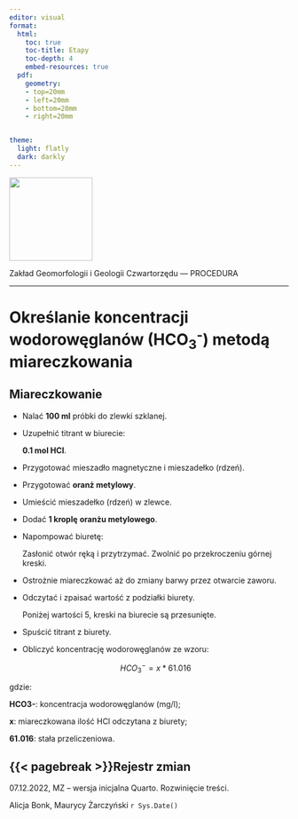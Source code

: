 ```yaml
---
editor: visual
format:
  html:
    toc: true
    toc-title: Etapy
    toc-depth: 4
    embed-resources: true
  pdf:
    geometry: 
    - top=20mm
    - left=20mm
    - bottom=20mm
    - right=20mm


theme:
  light: flatly
  dark: darkly
---
```


[![](images/log-ug_pl.png){fig-alt="Logo: Uniwersytet Gdański" fig-align="left" width="150"}](https://geomorfologia.ug.edu.pl)

Zakład Geomorfologii i Geologii Czwartorzędu --- PROCEDURA

------------------------------------------------------------------------

# Określanie koncentracji wodorowęglanów (HCO~3~^-^) metodą miareczkowania

## Miareczkowanie

-   Nalać **100 ml** próbki do zlewki szklanej.

-   Uzupełnić titrant w biurecie:

    | **0.1 mol HCl**.

-   Przygotować mieszadło magnetyczne i mieszadełko (rdzeń).

-   Przygotować **oranż metylowy**.

-   Umieścić mieszadełko (rdzeń) w zlewce.

-   Dodać **1 kroplę** **oranżu metylowego**.

-   Napompować biuretę:

    | Zasłonić otwór ręką i przytrzymać. Zwolnić po przekroczeniu górnej kreski.

-   Ostrożnie miareczkować aż do zmiany barwy przez otwarcie zaworu.

-   Odczytać i zpaisać wartość z podziałki biurety.

    | Poniżej wartości 5, kreski na biurecie są przesunięte.

-   Spuścić titrant z biurety.

-   Obliczyć koncentrację wodorowęglanów ze wzoru:

    $$
    HCO_3^- = x * 61.016
    $$

gdzie:

**HCO3-**: koncentracja wodorowęglanów (mg/l);

**x**: miareczkowana ilość HCl odczytana z biurety;

**61.016**: stała przeliczeniowa.

## {{< pagebreak >}}Rejestr zmian

07.12.2022, MZ -- wersja inicjalna Quarto. Rozwinięcie treści.

Alicja Bonk, Maurycy Żarczyński `r Sys.Date()`
